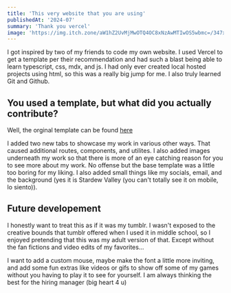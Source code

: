 ```yaml
---
title: 'This very website that you are using'
publishedAt: '2024-07'
summary: 'Thank you vercel'
image: 'https://img.itch.zone/aW1hZ2UvMjMwOTQ4OC8xNzAwMTIwOS5wbmc=/347x500/PCOTM4.png'
---
```


I got inspired by two of my friends to code my own website. I used Vercel to get a template per their recommendation and had such a blast being able to learn typescript,
css, mdx, and js. I had only ever created local hosted projects using html, so this was a really big jump for me. I also truly learned Git and Github.

## You used a template, but what did you actually contribute?

Well, the orginal template can be found [here](https://vercel.com/templates/next.js/portfolio-starter-kit)

I added two new tabs to showcase my work in various other ways. That caused additional routes, components, and utilites. I also added images
underneath my work so that there is more of an eye catching reason for you to see more about my work. No offense but the base template was a little too
boring for my liking. I also added small things like my socials, email, and the background (yes it is Stardew Valley (you can't totally see it on mobile, lo siento)).


## Future developement

I honestly want to treat this as if it was my tumblr. I wasn't exposed to the creative bounds that tumblr offered when I used it in middle school, so I enjoyed pretending that
this was my adult version of that. Except without the fan fictions and video edits of my favorites...

I want to add a custom mouse, maybe make the font a little more inviting, and add some fun extras like videos or gifs to
show off some of my games without you having to play it to see for yourself. I am always thinking the best for the hiring manager (big heart 4 u)
